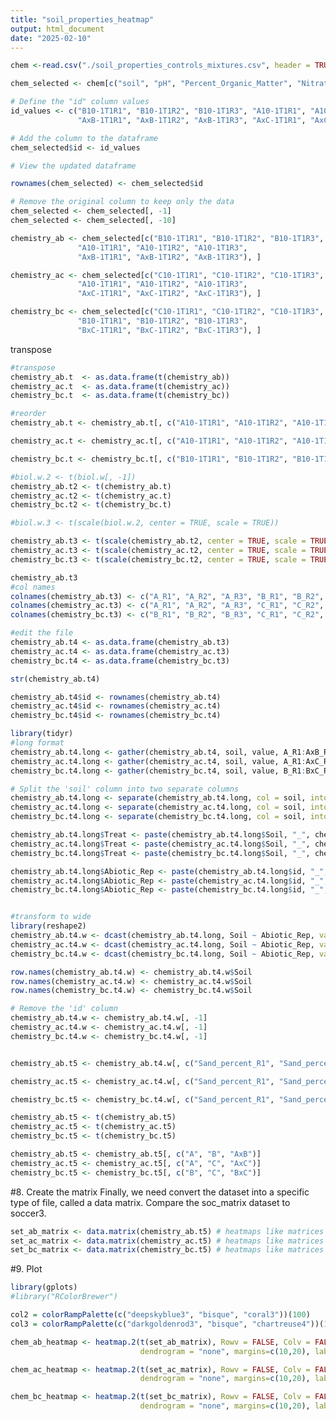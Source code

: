 ```yaml
---
title: "soil_properties_heatmap"
output: html_document
date: "2025-02-10"
---
```


```r
chem <-read.csv("./soil_properties_controls_mixtures.csv", header = TRUE, check.names = FALSE ) #chemistry_otu.csv has the outliers removed

chem_selected <- chem[c("soil", "pH", "Percent_Organic_Matter", "Nitrate_nitrogen", "Ammonium_nitrogen", "Total_N_Percent", "Total_C_percent", "Sand_percent", "Silt_percent", "Clay_percent")]
```

```r

# Define the "id" column values
id_values <- c("B10-1T1R1", "B10-1T1R2", "B10-1T1R3", "A10-1T1R1", "A10-1T1R2", "A10-1T1R3", "C10-1T1R1", "C10-1T1R2", "C10-1T1R3", 
               "AxB-1T1R1", "AxB-1T1R2", "AxB-1T1R3", "AxC-1T1R1", "AxC-1T1R2", "AxC-1T1R3", "BxC-1T1R1", "BxC-1T1R2", "BxC-1T1R3")

# Add the column to the dataframe
chem_selected$id <- id_values

# View the updated dataframe

rownames(chem_selected) <- chem_selected$id

# Remove the original column to keep only the data
chem_selected <- chem_selected[, -1]
chem_selected <- chem_selected[, -10]

```

```r
chemistry_ab <- chem_selected[c("B10-1T1R1", "B10-1T1R2", "B10-1T1R3", 
               "A10-1T1R1", "A10-1T1R2", "A10-1T1R3",
               "AxB-1T1R1", "AxB-1T1R2", "AxB-1T1R3"), ]

chemistry_ac <- chem_selected[c("C10-1T1R1", "C10-1T1R2", "C10-1T1R3", 
               "A10-1T1R1", "A10-1T1R2", "A10-1T1R3",
               "AxC-1T1R1", "AxC-1T1R2", "AxC-1T1R3"), ]

chemistry_bc <- chem_selected[c("C10-1T1R1", "C10-1T1R2", "C10-1T1R3", 
               "B10-1T1R1", "B10-1T1R2", "B10-1T1R3",
               "BxC-1T1R1", "BxC-1T1R2", "BxC-1T1R3"), ]

```

transpose
```r
#transpose
chemistry_ab.t  <- as.data.frame(t(chemistry_ab))
chemistry_ac.t  <- as.data.frame(t(chemistry_ac))
chemistry_bc.t  <- as.data.frame(t(chemistry_bc))

#reorder
chemistry_ab.t <- chemistry_ab.t[, c("A10-1T1R1", "A10-1T1R2", "A10-1T1R3", "B10-1T1R1", "B10-1T1R2", "B10-1T1R3", "AxB-1T1R1", "AxB-1T1R2", "AxB-1T1R3")]

chemistry_ac.t <- chemistry_ac.t[, c("A10-1T1R1", "A10-1T1R2", "A10-1T1R3", "C10-1T1R1", "C10-1T1R2", "C10-1T1R3", "AxC-1T1R1", "AxC-1T1R2", "AxC-1T1R3")]

chemistry_bc.t <- chemistry_bc.t[, c("B10-1T1R1", "B10-1T1R2", "B10-1T1R3", "C10-1T1R1", "C10-1T1R2", "C10-1T1R3", "BxC-1T1R1", "BxC-1T1R2", "BxC-1T1R3")]

```

```r
#biol.w.2 <- t(biol.w[, -1]) 
chemistry_ab.t2 <- t(chemistry_ab.t) 
chemistry_ac.t2 <- t(chemistry_ac.t) 
chemistry_bc.t2 <- t(chemistry_bc.t) 

```

```r
#biol.w.3 <- t(scale(biol.w.2, center = TRUE, scale = TRUE))

chemistry_ab.t3 <- t(scale(chemistry_ab.t2, center = TRUE, scale = TRUE))
chemistry_ac.t3 <- t(scale(chemistry_ac.t2, center = TRUE, scale = TRUE))
chemistry_bc.t3 <- t(scale(chemistry_bc.t2, center = TRUE, scale = TRUE))

```

```r
chemistry_ab.t3
#col names
colnames(chemistry_ab.t3) <- c("A_R1", "A_R2", "A_R3", "B_R1", "B_R2", "B_R3", "AxB_R1", "AxB_R2", "AxB_R3")
colnames(chemistry_ac.t3) <- c("A_R1", "A_R2", "A_R3", "C_R1", "C_R2", "C_R3", "AxC_R1", "AxC_R2", "AxC_R3")
colnames(chemistry_bc.t3) <- c("B_R1", "B_R2", "B_R3", "C_R1", "C_R2", "C_R3", "BxC_R1", "BxC_R2", "BxC_R3")

```


```r
#edit the file
chemistry_ab.t4 <- as.data.frame(chemistry_ab.t3)
chemistry_ac.t4 <- as.data.frame(chemistry_ac.t3)
chemistry_bc.t4 <- as.data.frame(chemistry_bc.t3)

str(chemistry_ab.t4)

chemistry_ab.t4$id <- rownames(chemistry_ab.t4)
chemistry_ac.t4$id <- rownames(chemistry_ac.t4)
chemistry_bc.t4$id <- rownames(chemistry_bc.t4)
```


```r
library(tidyr)
#long format
chemistry_ab.t4.long <- gather(chemistry_ab.t4, soil, value, A_R1:AxB_R3, factor_key = TRUE)
chemistry_ac.t4.long <- gather(chemistry_ac.t4, soil, value, A_R1:AxC_R3, factor_key = TRUE)
chemistry_bc.t4.long <- gather(chemistry_bc.t4, soil, value, B_R1:BxC_R3, factor_key = TRUE)

# Split the 'soil' column into two separate columns
chemistry_ab.t4.long <- separate(chemistry_ab.t4.long, col = soil, into = c("Soil", "Rep"), sep = "_")
chemistry_ac.t4.long <- separate(chemistry_ac.t4.long, col = soil, into = c("Soil", "Rep"), sep = "_")
chemistry_bc.t4.long <- separate(chemistry_bc.t4.long, col = soil, into = c("Soil", "Rep"), sep = "_")

chemistry_ab.t4.long$Treat <- paste(chemistry_ab.t4.long$Soil, "_", chemistry_ab.t4.long$Rep, sep = "")
chemistry_ac.t4.long$Treat <- paste(chemistry_ac.t4.long$Soil, "_", chemistry_ac.t4.long$Rep, sep = "")
chemistry_bc.t4.long$Treat <- paste(chemistry_bc.t4.long$Soil, "_", chemistry_bc.t4.long$Rep, sep = "")

chemistry_ab.t4.long$Abiotic_Rep <- paste(chemistry_ab.t4.long$id, "_", chemistry_ab.t4.long$Rep, sep = "")
chemistry_ac.t4.long$Abiotic_Rep <- paste(chemistry_ac.t4.long$id, "_", chemistry_ac.t4.long$Rep, sep = "")
chemistry_bc.t4.long$Abiotic_Rep <- paste(chemistry_bc.t4.long$id, "_", chemistry_bc.t4.long$Rep, sep = "")


#transform to wide
library(reshape2)
chemistry_ab.t4.w <- dcast(chemistry_ab.t4.long, Soil ~ Abiotic_Rep, value.var = "value")
chemistry_ac.t4.w <- dcast(chemistry_ac.t4.long, Soil ~ Abiotic_Rep, value.var = "value")
chemistry_bc.t4.w <- dcast(chemistry_bc.t4.long, Soil ~ Abiotic_Rep, value.var = "value")

row.names(chemistry_ab.t4.w) <- chemistry_ab.t4.w$Soil
row.names(chemistry_ac.t4.w) <- chemistry_ac.t4.w$Soil
row.names(chemistry_bc.t4.w) <- chemistry_bc.t4.w$Soil

# Remove the 'id' column
chemistry_ab.t4.w <- chemistry_ab.t4.w[, -1]
chemistry_ac.t4.w <- chemistry_ac.t4.w[, -1]
chemistry_bc.t4.w <- chemistry_bc.t4.w[, -1]


chemistry_ab.t5 <- chemistry_ab.t4.w[, c("Sand_percent_R1", "Sand_percent_R2", "Sand_percent_R3", "Silt_percent_R1", "Silt_percent_R2", "Silt_percent_R3", "Clay_percent_R1", "Clay_percent_R2", "Clay_percent_R3", "pH_R1", "pH_R2", "pH_R3", "Total_C_percent_R1", "Total_C_percent_R2", "Total_C_percent_R3", "Total_N_Percent_R1", "Total_N_Percent_R2", "Total_N_Percent_R3","Percent_Organic_Matter_R1", "Percent_Organic_Matter_R2", "Percent_Organic_Matter_R3", "Ammonium_nitrogen_R1", "Ammonium_nitrogen_R2", "Ammonium_nitrogen_R3", "Nitrate_nitrogen_R1", "Nitrate_nitrogen_R2", "Nitrate_nitrogen_R3")]

chemistry_ac.t5 <- chemistry_ac.t4.w[, c("Sand_percent_R1", "Sand_percent_R2", "Sand_percent_R3", "Silt_percent_R1", "Silt_percent_R2", "Silt_percent_R3", "Clay_percent_R1", "Clay_percent_R2", "Clay_percent_R3", "pH_R1", "pH_R2", "pH_R3", "Total_C_percent_R1", "Total_C_percent_R2", "Total_C_percent_R3", "Total_N_Percent_R1", "Total_N_Percent_R2", "Total_N_Percent_R3","Percent_Organic_Matter_R1", "Percent_Organic_Matter_R2", "Percent_Organic_Matter_R3", "Ammonium_nitrogen_R1", "Ammonium_nitrogen_R2", "Ammonium_nitrogen_R3", "Nitrate_nitrogen_R1", "Nitrate_nitrogen_R2", "Nitrate_nitrogen_R3")]

chemistry_bc.t5 <- chemistry_bc.t4.w[, c("Sand_percent_R1", "Sand_percent_R2", "Sand_percent_R3", "Silt_percent_R1", "Silt_percent_R2", "Silt_percent_R3", "Clay_percent_R1", "Clay_percent_R2", "Clay_percent_R3", "pH_R1", "pH_R2", "pH_R3", "Total_C_percent_R1", "Total_C_percent_R2", "Total_C_percent_R3", "Total_N_Percent_R1", "Total_N_Percent_R2", "Total_N_Percent_R3","Percent_Organic_Matter_R1", "Percent_Organic_Matter_R2", "Percent_Organic_Matter_R3", "Ammonium_nitrogen_R1", "Ammonium_nitrogen_R2", "Ammonium_nitrogen_R3", "Nitrate_nitrogen_R1", "Nitrate_nitrogen_R2", "Nitrate_nitrogen_R3")]

chemistry_ab.t5 <- t(chemistry_ab.t5)
chemistry_ac.t5 <- t(chemistry_ac.t5)
chemistry_bc.t5 <- t(chemistry_bc.t5)

chemistry_ab.t5 <- chemistry_ab.t5[, c("A", "B", "AxB")]
chemistry_ac.t5 <- chemistry_ac.t5[, c("A", "C", "AxC")]
chemistry_bc.t5 <- chemistry_bc.t5[, c("B", "C", "BxC")]

```

#8. Create the matrix
Finally, we need convert the dataset into a specific type of file, called a data matrix. Compare the soc_matrix dataset to soccer3.
```r

set_ab_matrix <- data.matrix(chemistry_ab.t5) # heatmaps like matrices
set_ac_matrix <- data.matrix(chemistry_ac.t5) # heatmaps like matrices
set_bc_matrix <- data.matrix(chemistry_bc.t5) # heatmaps like matrices

```


#9. Plot 
```r
library(gplots)
#library("RColorBrewer")

col2 = colorRampPalette(c("deepskyblue3", "bisque", "coral3"))(100)
col3 = colorRampPalette(c("darkgoldenrod3", "bisque", "chartreuse4"))(100)

chem_ab_heatmap <- heatmap.2(t(set_ab_matrix), Rowv = FALSE, Colv = FALSE,  col= col2, #scale= "row", 
                             dendrogram = "none", margins=c(10,20), labRow = row.names(t(set_ab_matrix)), density.info = "none", trace = "none")

chem_ac_heatmap <- heatmap.2(t(set_ac_matrix), Rowv = FALSE, Colv = FALSE, col= col2, #scale= "row", 
                             dendrogram = "none", margins=c(10,20), labRow = row.names(t(set_ac_matrix)), density.info = "none", trace = "none")

chem_bc_heatmap <- heatmap.2(t(set_bc_matrix), Rowv = FALSE, Colv = FALSE, col= col2, #scale= "row", 
                             dendrogram = "none", margins=c(10,20), labRow = row.names(t(set_bc_matrix)), density.info = "none", trace = "none")

```